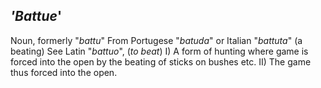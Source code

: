 
== ''''''Battue'''''' ==

Noun, formerly "''battu''"
From Portugese "''batuda''" or Italian "''battuta''" (a beating)
See Latin "''battuo''", (''to beat'')
I)  A form of hunting where game is forced into the open by the beating of sticks on bushes etc.
II) The game thus forced into the open.
